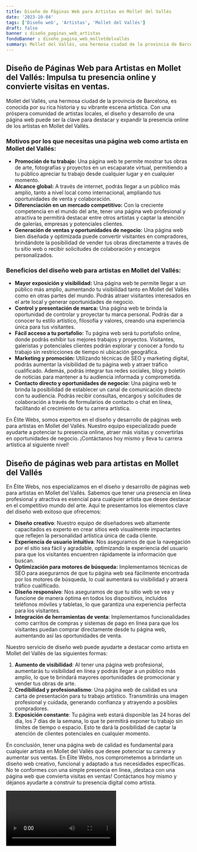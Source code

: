 ```yaml
---
title: Diseño de Páginas Web para Artistas en Mollet del Vallés
date: '2023-10-04'
tags: ['Diseño web', 'Artistas', 'Mollet del Vallés']
draft: false
banner : diseño_paginas_web_artistas
fondoBanner : diseño_pagina_web_molletdelvallés
summary: Mollet del Vallés, una hermosa ciudad de la provincia de Barcelona, es conocida por su rica historia y su vibrante escena artística. Con una próspera comunidad de artistas locales, el diseño y desarrollo de una página web puede ser la clave para destacar y expandir la presencia online de los artistas en Mollet del Vallés.
---
```


## Diseño de Páginas Web para Artistas en Mollet del Vallés: Impulsa tu presencia online y convierte visitas en ventas.

Mollet del Vallés, una hermosa ciudad de la provincia de Barcelona, es conocida por su rica historia y su vibrante escena artística. Con una próspera comunidad de artistas locales, el diseño y desarrollo de una página web puede ser la clave para destacar y expandir la presencia online de los artistas en Mollet del Vallés.

### Motivos por los que necesitas una página web como artista en Mollet del Vallés:

- **Promoción de tu trabajo:** Una página web te permite mostrar tus obras de arte, fotografías y proyectos en un escaparate virtual, permitiendo a tu público apreciar tu trabajo desde cualquier lugar y en cualquier momento.
- **Alcance global:** A través de internet, podrás llegar a un público más amplio, tanto a nivel local como internacional, ampliando tus oportunidades de venta y colaboración.
- **Diferenciación en un mercado competitivo:** Con la creciente competencia en el mundo del arte, tener una página web profesional y atractiva te permitirá destacar entre otros artistas y captar la atención de galerías, empresas y potenciales clientes.
- **Generación de ventas y oportunidades de negocio:** Una página web bien diseñada y optimizada puede convertir visitantes en compradores, brindándote la posibilidad de vender tus obras directamente a través de tu sitio web o recibir solicitudes de colaboración y encargos personalizados.

### Beneficios del diseño web para artistas en Mollet del Vallés:

- **Mayor exposición y visibilidad:** Una página web te permite llegar a un público más amplio, aumentando tu visibilidad tanto en Mollet del Vallés como en otras partes del mundo. Podrás atraer visitantes interesados en el arte local y generar oportunidades de negocio.
- **Control y presentación de marca:** Una página web te brinda la oportunidad de controlar y proyectar tu marca personal. Podrás dar a conocer tu estilo artístico, filosofía y valores, creando una experiencia única para tus visitantes.
- **Fácil acceso a tu portafolio:** Tu página web será tu portafolio online, donde podrás exhibir tus mejores trabajos y proyectos. Visitantes, galeristas y potenciales clientes podrán explorar y conocer a fondo tu trabajo sin restricciones de tiempo ni ubicación geográfica.
- **Marketing y promoción:** Utilizando técnicas de SEO y marketing digital, podrás aumentar la visibilidad de tu página web y atraer tráfico cualificado. Además, podrás integrar tus redes sociales, blog y boletín de noticias para mantener a tu audiencia informada y comprometida.
- **Contacto directo y oportunidades de negocio:** Una página web te brinda la posibilidad de establecer un canal de comunicación directo con tu audiencia. Podrás recibir consultas, encargos y solicitudes de colaboración a través de formularios de contacto o chat en línea, facilitando el crecimiento de tu carrera artística.

En Élite Webs, somos expertos en el diseño y desarrollo de páginas web para artistas en Mollet del Vallés. Nuestro equipo especializado puede ayudarte a potenciar tu presencia online, atraer más visitas y convertirlas en oportunidades de negocio. ¡Contáctanos hoy mismo y lleva tu carrera artística al siguiente nivel!

<GifSeo />

<Cta />

## Diseño de páginas web para artistas en Mollet del Vallés

En Élite Webs, nos especializamos en el diseño y desarrollo de páginas web para artistas en Mollet del Vallés. Sabemos que tener una presencia en línea profesional y atractiva es esencial para cualquier artista que desee destacar en el competitivo mundo del arte. Aquí te presentamos los elementos clave del diseño web exitoso que ofrecemos:

- **Diseño creativo**: Nuestro equipo de diseñadores web altamente capacitados es experto en crear sitios web visualmente impactantes que reflejen la personalidad artística única de cada cliente.
- **Experiencia de usuario intuitiva**: Nos aseguramos de que la navegación por el sitio sea fácil y agradable, optimizando la experiencia del usuario para que los visitantes encuentren rápidamente la información que buscan.
- **Optimización para motores de búsqueda:** Implementamos técnicas de SEO para asegurarnos de que tu página web sea fácilmente encontrada por los motores de búsqueda, lo cual aumentará su visibilidad y atraerá tráfico cualificado.
- **Diseño responsivo**: Nos aseguramos de que tu sitio web se vea y funcione de manera óptima en todos los dispositivos, incluidos teléfonos móviles y tabletas, lo que garantiza una experiencia perfecta para los visitantes.
- **Integración de herramientas de venta**: Implementamos funcionalidades como carritos de compras y sistemas de pago en línea para que los visitantes puedan comprar directamente desde tu página web, aumentando así las oportunidades de venta.

Nuestro servicio de diseño web puede ayudarte a destacar como artista en Mollet del Vallés de las siguientes formas:

1. **Aumento de visibilidad**: Al tener una página web profesional, aumentarás tu visibilidad en línea y podrás llegar a un público más amplio, lo que te brindará mayores oportunidades de promocionar y vender tus obras de arte.
2. **Credibilidad y profesionalismo**: Una página web de calidad es una carta de presentación para tu trabajo artístico. Transmitirás una imagen profesional y cuidada, generando confianza y atrayendo a posibles compradores.
3. **Exposición constante**: Tu página web estará disponible las 24 horas del día, los 7 días de la semana, lo que te permitirá exponer tu trabajo sin límites de tiempo o espacio. Esto te dará la posibilidad de captar la atención de clientes potenciales en cualquier momento.

En conclusión, tener una página web de calidad es fundamental para cualquier artista en Mollet del Vallés que desee potenciar su carrera y aumentar sus ventas. En Élite Webs, nos comprometemos a brindarte un diseño web creativo, funcional y adaptado a tus necesidades específicas. No te conformes con una simple presencia en línea, ¡destaca con una página web que convierta visitas en ventas! Contáctanos hoy mismo y déjanos ayudarte a construir tu presencia digital como artista.

<Video />

<CtaBot job='Artistas' city='Mollet del Vallés'/>

<Gmaps query='Mollet del Vallés+españa+maps' />